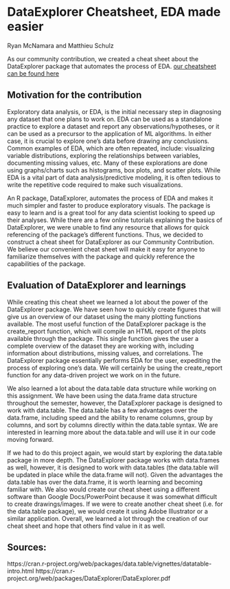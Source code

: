 # DataExplorer Cheatsheet, EDA made easier

Ryan McNamara and Matthieu Schulz

As our community contribution, we created a cheat sheet about the DataExplorer package that automates the process of EDA.
[our cheatsheet can be found here](resources/dataExplorer_cheatsheet/DataExplorer_cheat_sheet.pdf){target="_blank"}

## Motivation for the contribution

Exploratory data analysis, or EDA, is the initial necessary step in diagnosing any dataset that one plans to work on. EDA can be used as a standalone practice to explore a dataset and report any observations/hypotheses, or it can be used as a precursor to the application of ML algorithms. In either case, it is crucial to explore one’s data before drawing any conclusions. Common examples of EDA, which are often repeated, include: visualizing variable distributions, exploring the relationships between variables, documenting missing values, etc. Many of these explorations are done using graphs/charts such as histograms, box plots, and scatter plots. While EDA is a vital part of data analysis/predictive modeling, it is often tedious to write the repetitive code required to make such visualizations.

An R package, DataExplorer, automates the process of EDA and makes it much simpler and faster to produce exploratory visuals. The package is easy to learn and is a great tool for any data scientist looking to speed up their analyses. While there are a few online tutorials explaining the basics of DataExplorer, we were unable to find any resource that allows for quick referencing of the package’s different functions. Thus, we decided to construct a cheat sheet for DataExplorer as our Community Contribution. We believe our convenient cheat sheet will make it easy for anyone to familiarize themselves with the package and quickly reference the capabilities of the package. 

## Evaluation of DataExplorer and learnings

While creating this cheat sheet we learned a lot about the power of the DataExplorer package. We have seen how to quickly create figures that will give us an overview of our dataset using the many plotting functions available. The most useful function of the DataExplorer package is the create_report function, which will compile an HTML report of the plots available through the package. This single function gives the user a complete overview of the dataset they are working with, including information about distributions, missing values, and correlations. The DataExplorer package essentially performs EDA for the user, expediting the process of exploring one’s data. We will certainly be using the create_report function for any data-driven project we work on in the future. 

We also learned a lot about the data.table data structure while working on this assignment. We have been using the data.frame data structure throughout the semester, however, the DataExplorer package is designed to work with data.table. The data.table has a few advantages over the data.frame, including speed and the ability to rename columns, group by columns, and sort by columns directly within the data.table syntax. We are interested in learning more about the data.table and will use it in our code moving forward. 

If we had to do this project again, we would start by exploring the data.table package in more depth. The DataExplorer package works with data.frames as well, however, it is designed to work with data.tables (the data.table will be updated in place while the data.frame will not). Given the advantages the data.table has over the data.frame, it is worth learning and becoming familiar with. We also would create our cheat sheet using a different software than Google Docs/PowerPoint because it was somewhat difficult to create drawings/images. If we were to create another cheat sheet (i.e. for the data.table package), we would create it using Adobe Illustrator or a similar application. Overall, we learned a lot through the creation of our cheat sheet and hope that others find value in it as well. 

## Sources: 
https://cran.r-project.org/web/packages/data.table/vignettes/datatable-intro.html
https://cran.r-project.org/web/packages/DataExplorer/DataExplorer.pdf 


